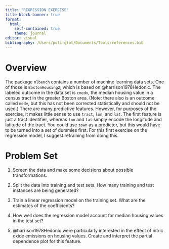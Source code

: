 ```yaml
---
title: "REGRESSION EXERCISE"
title-block-banner: true
format:
  html:
    self-contained: true
    theme: journal
editor: visual
bibliography: /Users/poli-glot/Documents/Tools/references.bib
---
```


# Overview

The package `mlbench` contains a number of machine learning data sets. One of those is `BostonHousing2`, which is based on @harrison1978Hedonic. The labeled outcome in the data set is `cmedv`, the median housing value in a census tract in the greater Boston area. (Note: there also is an outcome called `medv`, but this has not been corrected statistically and should not be used.) There are many predictive features. However, for purposes of the exercise, it makes little sense to use `tract`, `lon`, and `lat`. The first feature is just a tract identifier, whereas `lon` and `lat` simply encode the longitude and latitude of the tract. You could use `town` as a predictor, but this would have to be turned into a set of dummies first. For this first exercise on the regression model, I suggest refraining from doing this.

# Problem Set

1.  Screen the data and make some decisions about possible transformations.

2.  Split the data into training and test sets. How many training and test instances are being generated?

3.  Train a linear regression model on the training set. What are the estimates of the coefficients?

4.  How well does the regression model account for median housing values in the test set?

5.  @harrison1978Hedonic were particularly interested in the effect of nitric oxide emissions on housing values. Create and interpret the partial dependence plot for this feature.

::: references
:::

